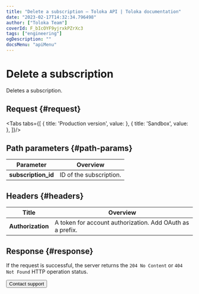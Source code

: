 ```yaml
---
title: "Delete a subscription — Toloka API | Toloka documentation"
date: "2023-02-17T14:32:34.796498"
author: ["Toloka Team"]
coverId: F_bIcOYF9yjrxkPZrXc3
tags: ["engineering"]
ogDescription: ""
docsMenu: "apiMenu"
---
```



# Delete a subscription

<Announce/>

Deletes a subscription.

## Request {#request}

<Tabs tabs={[
  { title: 'Production version', value: <DeleteWebhookSubscriptionsList1/> },
  { title: 'Sandbox', value: <DeleteWebhookSubscriptionsList2/> },
]}/>

## Path parameters {#path-params}

Parameter | Overview
----- | -----
**subscription_id** | ID of the subscription.

## Headers {#headers}

Title | Overview
----- | -----
**Authorization** | A token for account authorization. Add OAuth as a prefix.

## Response {#response}

If the request is successful, the server returns the `204 No Content` or `404 Not Found` HTTP operation status.

<Button themeColor="light" view="default" size="l" type="link" url="/docs/guide/troubleshooting/support?form-source=api-delete-webhook-subscriptions">Contact support</Button>